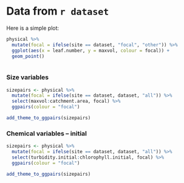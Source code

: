 
# Data from `r dataset`

Here is a simple plot:
```r
physical %>% 
  mutate(focal = ifelse(site == dataset, "focal", "other")) %>% 
  ggplot(aes(x = leaf.number, y = maxvol, colour = focal)) +
  geom_point()
  
```

### Size variables

```r
sizepairs <- physical %>% 
  mutate(focal = ifelse(site == dataset, dataset, "all")) %>% 
  select(maxvol:catchment.area, focal) %>% 
  ggpairs(colour = "focal")

add_theme_to_ggpairs(sizepairs)
```


### Chemical variables -- initial

```r
sizepairs <- physical %>% 
  mutate(focal = ifelse(site == dataset, dataset, "all")) %>% 
  select(turbidity.initial:chlorophyll.initial, focal) %>% 
  ggpairs(colour = "focal")

add_theme_to_ggpairs(sizepairs)
```

